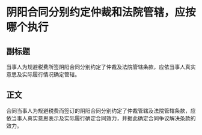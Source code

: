 # 阴阳合同分别约定仲裁和法院管辖，应按哪个执行
## 副标题
当事人为规避税费所签阴阳合同分别约定了仲裁及法院管辖条款，应依当事人真实意思及实际履行情况确定管辖。
## 正文
合同当事人为规避税费而签订的阴阳合同分别约定了仲裁管辖及法院管辖条款，应依当事人真实意思表示及实际履行确定合同效力，并据此确定合同争议解决条款的效力。